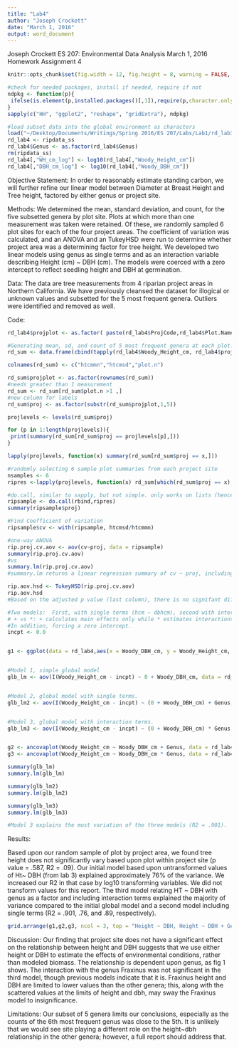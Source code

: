 ```yaml
---
title: "Lab4"
author: "Joseph Crockett"
date: "March 1, 2016"
output: word_document
---
```

Joseph Crockett
ES 207: Environmental Data Analysis
March 1, 2016
Homework Assignment 4

```r
knitr::opts_chunk$set(fig.width = 12, fig.height = 8, warning = FALSE, message = FALSE)

#check for needed packages, install if needed, require if not
ndpkg <- function(p){
 ifelse(is.element(p,installed.packages()[,1]),require(p,character.only = T), install.packages(p, dep = T))
}
sapply(c("HH", "ggplot2", "reshape", "gridExtra"), ndpkg)

#load subset data into the global environment as characters
load("~/Desktop/Documents/Writings/Spring 2016/ES 207/Labs/Lab1/rd_lab3.rda")
rd_lab4 <- ripdata_ss
rd_lab4$Genus <- as.factor(rd_lab4$Genus)
rm(ripdata_ss)
rd_lab4[,"WH_cm_log"] <- log10(rd_lab4[,"Woody_Height_cm"])
rd_lab4[,"DBH_cm_log"] <- log10(rd_lab4[,"Woody_DBH_cm"])
```

Objective Statement:
In order to reasonably estimate standing carbon, we will further refine our linear model between Diameter at Breast Height and Tree height, factored by either genus or project site.

Methods:
We determined the mean, standard deviation, and count, for the five subsetted genera by plot site.  Plots at which more than one measurement was taken were retained.  Of these, we randomly sampled 6 plot sites for each of the four project areas.  The coefficient of variation was calculated, and an ANOVA and an TukeyHSD were run to determine whether project area was a determining factor for tree height.
We developed two linear models using genus as single terms and as an interaction variable describing Height (cm) ~ DBH (cm). The models were coerced with a zero intercept to reflect seedling height and DBH at germination.

Data:
The data are tree measurements from 4 riparian project areas in Northern California. We have previously cleansed the dataset for illogical or unknown values and subsetted for the 5 most frequent genera.  Outliers were identified and removed as well.  

Code:

```r
rd_lab4$projplot <- as.factor( paste(rd_lab4$ProjCode,rd_lab4$Plot.Name))

#Generating mean, sd, and count of 5 most frequent genera at each plot.
rd_sum <- data.frame(cbind(tapply(rd_lab4$Woody_Height_cm, rd_lab4$projplot, mean), tapply(rd_lab4$Woody_Height_cm,rd_lab4$projplot,sd),tapply(rd_lab4$Woody_Height_cm,rd_lab4$projplot,length)))

colnames(rd_sum) <- c("htcmmn","htcmsd","plot.n")

rd_sum$projplot <- as.factor(rownames(rd_sum))
#needs greater than 1 measurement
rd_sum <- rd_sum[rd_sum$plot.n >1 ,]
#new column for labels
rd_sum$proj <- as.factor(substr(rd_sum$projplot,1,5))

projlevels <- levels(rd_sum$proj)

for (p in 1:length(projlevels)){
 print(summary(rd_sum[rd_sum$proj == projlevels[p],]))
}

lapply(projlevels, function(x) summary(rd_sum[rd_sum$proj == x,]))

#randomly selecting 6 sample plot summaries from each project site
nsamples <- 6
ripres <-lapply(projlevels, function(x) rd_sum[which(rd_sum$proj == x),][sample(nrow(rd_sum[which(rd_sum$proj ==x),]),nsamples),])

#do.call, similar to sapply, but not simple. only works on lists (hence lapply). Combining by each value (1-4) by rows.
ripsample <- do.call(rbind,ripres)
summary(ripsample$proj)

#Find Coefficient of variation
ripsample$cv <- with(ripsample, htcmsd/htcmmn)

#one-way ANOVA 
rip.proj.cv.aov <- aov(cv~proj, data = ripsample)
summary(rip.proj.cv.aov)
#vs
summary.lm(rip.proj.cv.aov)
#summary.lm returns a linear regression summary of cv ~ proj, including expanded coefficients, std. error, r2, residuals, p and t values.  Summary of the anova returns proj as a single variable, the residuals, sum of squares, mean squares, f value and degrees of freedom.  

rip.aov.hsd <- TukeyHSD(rip.proj.cv.aov)
rip.aov.hsd
#Based on the adjusted p value (last column), there is no signifant difference between sites. From the one-way ANOVA, the predictors do not have a significant impact on the response.

```

```r
#Two models:  First, with single terms (hcm ~ dbhcm), second with interaction (hcm ~ dbhcm * genus).  Looking first at hcm ~ dbhcm by Genus group.
# + vs *: + calculates main effects only while * estimates interactions between factors.
#In addition, forcing a zero intercept.
incpt <- 0.0


g1 <- ggplot(data = rd_lab4,aes(x = Woody_DBH_cm, y = Woody_Height_cm, color = Genus)) + geom_point() + theme_minimal() + labs(title = "", x = "DBH, cm", y = "Height, cm") + theme(legend.position = c(0,1), legend.justification = c(0,1))


#Model 1, simple global model
glb_lm <- aov(I(Woody_Height_cm - incpt) ~ 0 + Woody_DBH_cm, data = rd_lab4)


#Model 2, global model with single terms.  
glb_lm2 <- aov(I(Woody_Height_cm - incpt) ~ (0 + Woody_DBH_cm) + Genus, data = rd_lab4)


#Model 3, global model with interaction terms.
glb_lm3 <- aov(I(Woody_Height_cm - incpt) ~ (0 + Woody_DBH_cm) * Genus, data = rd_lab4)


g2 <- ancovaplot(Woody_Height_cm ~ Woody_DBH_cm + Genus, data = rd_lab4, title = "Woody_Height_cm ~ Woody_DBH_cm + Genus")
g3 <- ancovaplot(Woody_Height_cm ~ Woody_DBH_cm * Genus, data = rd_lab4, title = "Woody_Height_cm ~ Woody_DBH_cm * Genus")

summary(glb_lm)
summary.lm(glb_lm)

summary(glb_lm2)
summary.lm(glb_lm2)

summary(glb_lm3)
summary.lm(glb_lm3)

#Model 3 explains the most variation of the three models (R2 = .901).  The second model of the single terms indicates that the Fraxinus Genus is a significant predictor; however, model 3 indicates that the Fraxinus and interaction term between Fraxinus and DBH is not significant (pr(>|t|) == .6154 and .3366, respectively).

```

Results:

Based upon our random sample of plot by project area, we found tree height does not significantly vary based upon plot within project site (p value = .587, R2 = .09). Our initial model based upon untransformed values of Ht~ DBH (from lab 3) explained approximately 76% of the variance.  We increased our R2 in that case by log10 transforming variables.  We did not transform values for this report. The third model relating HT ~ DBH with genus as a factor and including interaction terms explained the majority of variance compared to the initial global model and a second model including single terms (R2 = .901, .76, and .89, respectively). 

```r
grid.arrange(g1,g2,g3, ncol = 3, top = "Height ~ DBH, Height ~ DBH + Genus, Height ~ DBH * Genus", bottom = "Figure 1: Scatterplot of Height vs DBH, ANCOVA plots by genus with genus as single terms and genus as interaction terms.")
```


Discussion:
Our finding that project site does not have a significant effect on the relationship between height and DBH suggests that we use either height or DBH to estimate the effects of environmental conditions, rather than modeled biomass.  The relationship is dependent upon genus, as fig 1 shows.  The interaction with the genus Fraxinus was not significant in the third model, though previous models indicate that it is.  Fraxinus height and DBH are limited to lower values than the other genera; this, along with the scattered values at the limits of height and dbh, may sway the Fraxinus model to insignificance. 


Limitations:
Our subset of 5 genera limits our conclusions, especially as the counts of the 6th most frequent genus was close to the 5th.  It is unlikely that we would see site playing a different role on the height~dbh relationship in the other genera; however, a full report should address that.